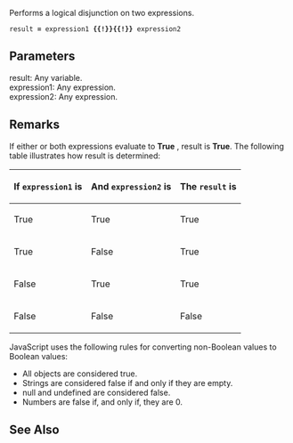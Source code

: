 Performs a logical disjunction on two expressions.

 result '''=''' expression1 '''{{!}}{{!}}''' expression2
==Parameters==
; result: Any variable.
; expression1: Any expression.
; expression2: Any expression.

==Remarks==
If either or both expressions evaluate to '''True''' , result is '''True'''. The following table illustrates how result is determined:

{| class='wikitable'
|-
! If <code>expression1</code> is
! And <code>expression2</code> is
! The <code>result</code> is
|-
| True
| True
| True
|-
| True
| False
| True
|-
| False
| True
| True
|-
| False
| False
| False
|}
JavaScript uses the following rules for converting non-Boolean values to Boolean values:

* All objects are considered true.
* Strings are considered false if and only if they are empty.
* null and undefined are considered false.
* Numbers are false if, and only if, they are 0.

==See Also==

              

              
